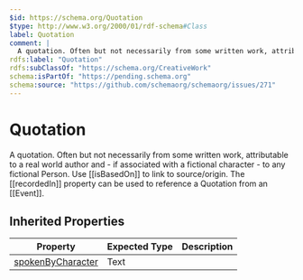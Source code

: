 ```yaml
---
$id: https://schema.org/Quotation
$type: http://www.w3.org/2000/01/rdf-schema#Class
label: Quotation
comment: |
  A quotation. Often but not necessarily from some written work, attributable to a real world author and - if associated with a fictional character - to any fictional Person. Use [[isBasedOn]] to link to source/origin. The [[recordedIn]] property can be used to reference a Quotation from an [[Event]].
rdfs:label: "Quotation"
rdfs:subClassOf: "https://schema.org/CreativeWork"
schema:isPartOf: "https://pending.schema.org"
schema:source: "https://github.com/schemaorg/schemaorg/issues/271"
---
```


# Quotation

A quotation. Often but not necessarily from some written work, attributable to a real world author and - if associated with a fictional character - to any fictional Person. Use [[isBasedOn]] to link to source/origin. The [[recordedIn]] property can be used to reference a Quotation from an [[Event]].

## Inherited Properties

| Property | Expected Type | Description |
| --- | --- | --- |
| [spokenByCharacter](https://schema.org/spokenByCharacter) | Text |  |
